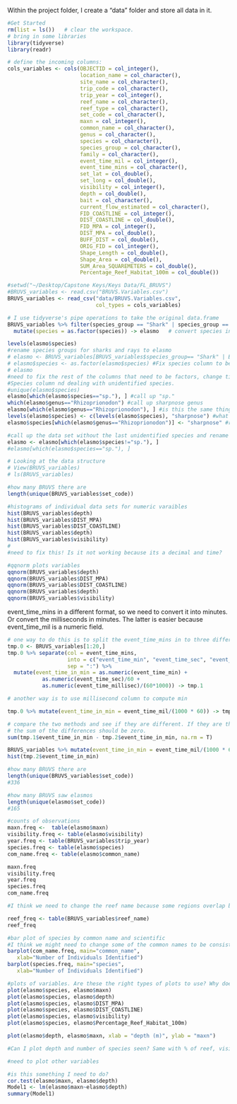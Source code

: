 
Within the project folder, I create a "data" folder and store all data in it.

```r
#Get Started
rm(list = ls())   # clear the workspace.
# bring in some libraries
library(tidyverse)
library(readr)

# define the incoming columns:
cols_variables <- cols(OBJECTID = col_integer(),  
                       location_name = col_character(),
                       site_name = col_character(),
                       trip_code = col_character(),
                       trip_year = col_integer(), 
                       reef_name = col_character(),
                       reef_type = col_character(),
                       set_code = col_character(),
                       maxn = col_integer(),
                       common_name = col_character(),
                       genus = col_character(),
                       species = col_character(),
                       species_group = col_character(),
                       family = col_character(),
                       event_time_mil = col_integer(),
                       event_time_mins = col_character(),
                       set_lat = col_double(),
                       set_long = col_double(),
                       visibility = col_integer(),
                       depth = col_double(),
                       bait = col_character(),
                       current_flow_estimated = col_character(),
                       FID_COASTLINE = col_integer(),
                       DIST_COASTLINE = col_double(),
                       FID_MPA = col_integer(),
                       DIST_MPA = col_double(),
                       BUFF_DIST = col_double(),
                       ORIG_FID = col_integer(),
                       Shape_Length = col_double(),
                       Shape_Area = col_double(),
                       SUM_Area_SQUAREMETERS = col_double(),
                       Percentage_Reef_Habitat_100m = col_double())

#setwd("~/Desktop/Capstone Keys/Keys Data/FL_BRUVS")
#BRUVS_variables <- read.csv("BRUVS.Variables.csv")
BRUVS_variables <- read_csv("data/BRUVS.Variables.csv", 
                            col_types = cols_variables)

# I use tidyverse's pipe operations to take the original data.frame
BRUVS_variables %>% filter(species_group == "Shark" | species_group == "Ray") %>%
  mutate(species = as.factor(species)) -> elasmo   # convert species into a factor variable

levels(elasmo$species)  
#rename species groups for sharks and rays to elasmo
# elasmo <- BRUVS_variables[BRUVS_variables$species_group== "Shark" | BRUVS_variables$species_group== "Ray", ]
# elasmo$species <- as.factor(elasmo$species) #Fix species column to be a factor
# elasmo
#need to fix the rest of the columns that need to be factors, change time to character
#Species column nd dealing with unidentified species. 
#unique(elasmo$species)
elasmo[which(elasmo$species=="sp."), ] #call up "sp."
which(elasmo$genus=="Rhizoprionodon") #call up sharpnose genus
elasmo[which(elasmo$genus=="Rhizoprionodon"), ] #is this the same things as line 29?
levels(elasmo$species) <- c(levels(elasmo$species), "sharpnose") #what is a level? 
elasmo$species[which(elasmo$genus=="Rhizoprionodon")] <- "sharpnose" #rename genus to sharpnose becuase none were identified at the species level. 

#call up the data set without the last unidentified species and rename elasmo (note: ! stands for not equal to)
elasmo <- elasmo[which(elasmo$species!="sp."), ]
#elasmo[which(elasmo$species=="sp."), ]
```


```r
# Looking at the data structure 
# View(BRUVS_variables)
# ls(BRUVS_variables)

#how many BRUVS there are
length(unique(BRUVS_variables$set_code))
```



```r
#histograms of individual data sets for numeric varaibles
hist(BRUVS_variables$depth)
hist(BRUVS_variables$DIST_MPA)
hist(BRUVS_variables$DIST_COASTLINE)
hist(BRUVS_variables$depth)
hist(BRUVS_variables$visibility)
# 
#need to fix this! Is it not working because its a decimal and time? 

#qqnorm plots variables
qqnorm(BRUVS_variables$depth)
qqnorm(BRUVS_variables$DIST_MPA)
qqnorm(BRUVS_variables$DIST_COASTLINE)
qqnorm(BRUVS_variables$depth)
qqnorm(BRUVS_variables$visibility)
```

event_time_mins in a different format, so we need to convert it into minutes.
Or convert the milliseconds in minutes. The latter is easier because event_time_mil is a numeric field.

```r
# one way to do this is to split the event_time_mins in to three different fields 
tmp.0 <- BRUVS_variables[1:20,]
tmp.0 %>% separate(col = event_time_mins, 
                   into = c("event_time_min", "event_time_sec", "event_time_millisec"),
                   sep = ":") %>%
  mutate(event_time_in_min = as.numeric(event_time_min) + 
           as.numeric(event_time_sec)/60 + 
           as.numeric(event_time_millisec)/(60*1000)) -> tmp.1

# another way is to use millisecond column to compute min

tmp.0 %>% mutate(event_time_in_min = event_time_mil/(1000 * 60)) -> tmp.2

# compare the two methods and see if they are different. If they are the same, 
# the sum of the differences should be zero. 
sum(tmp.1$event_time_in_min - tmp.2$event_time_in_min, na.rm = T)

```


```r
BRUVS_variables %>% mutate(event_time_in_min = event_time_mil/(1000 * 60)) -> tmp.2
hist(tmp.2$event_time_in_min)
```


```r
#how many BRUVS there are 
length(unique(BRUVS_variables$set_code))
#336

#how many BRUVS saw elasmos
length(unique(elasmo$set_code))
#165

#counts of observations
maxn.freq <-  table(elasmo$maxn)
visibility.freq <- table(elasmo$visibility)
year.freq <- table(BRUVS_variables$trip_year)
species.freq <- table(elasmo$species)
com_name.freq <- table(elasmo$common_name)

maxn.freq
visibility.freq
year.freq
species.freq
com_name.freq

#I think we need to change the reef name because some regions overlap but have different names

reef_freq <- table(BRUVS_variables$reef_name)
reef_freq

#bar plot of species by common name and scientific 
#I think we might need to change some of the common names to be consistent (ex: hammerhead, great hammerhaed)
barplot(com_name.freq, main="common_name",
   xlab="Number of Individuals Identified")
barplot(species.freq, main="species",
   xlab="Number of Individuals Identified")

```


```r
#plots of variables. Are these the right types of plots to use? Why does sp. still show up as a column? 
plot(elasmo$species, elasmo$maxn)
plot(elasmo$species, elasmo$depth)
plot(elasmo$species, elasmo$DIST_MPA)
plot(elasmo$species, elasmo$DIST_COASTLINE)
plot(elasmo$species, elasmo$visibility)
plot(elasmo$species, elasmo$Percentage_Reef_Habitat_100m)

plot(elasmo$depth, elasmo$maxn, xlab = "depth (m)", ylab = "maxn")

#Can I plot depth and number of species seen? Same with % of reef, visibility, etc...

#need to plot other variables

```

```r

#is this something I need to do? 
cor.test(elasmo$maxn, elasmo$depth)
Model1 <- lm(elasmo$maxn~elasmo$depth)
summary(Model1)

```


